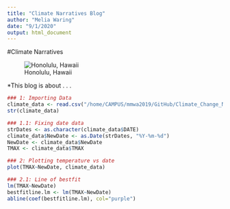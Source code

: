 ```yaml
---
title: "Climate Narratives Blog"
author: "Melia Waring"
date: "9/1/2020"
output: html_document
---
```


#Climate Narratives

![Honolulu, Hawaii](https://about.hawaiilife.com/wp-content/uploads/2018/01/Honolulu-Hawaii-624711274_2125x1416-e1514508467409-1.jpeg)

*This blog is about . . . 

    
```r
### 1: Importing Data
climate_data <- read.csv("/home/CAMPUS/mmwa2019/GitHub/Climate_Change_Narratives/Data/FA20/Waring_Honolulu_data.csv")
str(climate_data)

### 1.1: Fixing date data
strDates <- as.character(climate_data$DATE)
climate_data$NewDate <- as.Date(strDates, "%Y-%m-%d")
NewDate <- climate_data$NewDate
TMAX <- climate_data$TMAX
```


```r
### 2: Plotting temperature vs date
plot(TMAX~NewDate, climate_data)

### 2.1: Line of bestfit
lm(TMAX~NewDate)
bestfitline.lm <- lm(TMAX~NewDate)
abline(coef(bestfitline.lm), col="purple")
```

